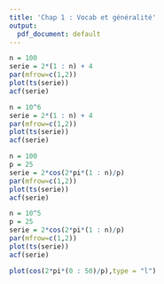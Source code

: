 ```yaml
---
title: 'Chap 1 : Vocab et généralité'
output:
  pdf_document: default
---
```


```r
n = 100
serie = 2*(1 : n) + 4
par(mfrow=c(1,2))
plot(ts(serie))
acf(serie)
```

```r
n = 10^6
serie = 2*(1 : n) + 4
par(mfrow=c(1,2))
plot(ts(serie))
acf(serie)
```

```r
n = 100
p = 25
serie = 2*cos(2*pi*(1 : n)/p)
par(mfrow=c(1,2))
plot(ts(serie))
acf(serie)
```

```r
n = 10^5
p = 25
serie = 2*cos(2*pi*(1 : n)/p)
par(mfrow=c(1,2))
plot(ts(serie))
acf(serie)
```
```r
plot(cos(2*pi*(0 : 50)/p),type = "l")
```






